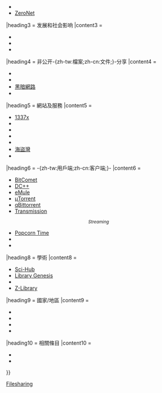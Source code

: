 {{Sidebar
|name = File sharing sidebar
|pretitle = [[:Category:檔案分享|-{zh-tw:檔案;zh-cn:文件;}-分享]]系列
|title = [[檔案分享|-{zh-tw:檔案;zh-cn:文件;}-分享]]
|headingstyle = line-height:1.2em;
|contentstyle = padding-bottom:0em;
|bodyclass = hlist
|image = [[File:Share alt square font awesome.svg|80px]]
|heading1 = 技術
|content1 = 
* [[网络硬盘|-{zh-tw:網路硬碟;zh-hk:網絡硬碟;zh-cn:网络硬盘;}-]]
* [[影片分享網站]]
* [[對等網路檔案分享|-{zh-tw:對等網路檔案分享;zh-hk:對等網絡檔案分享;zh-cn:点对点网络文件分享;}-]]
* [[對等網路代管|-{zh-tw:對等網路代管;zh-hk:對等網絡代管;zh-cn:点对点网络托管;}-]]
* [[Usenet]]
* [[WebRTC]]
|heading2 = 網路及-{zh-tw:協定;zh-cn:协议;}-
|content2 = 
* [[BitTorrent (协议)|BitTorrent]]
* {{tsl|en|Direct Connect (file sharing)||Direct Connect}}
* [[EDonkey网络|eDonkey]]
* [[自由网|Freenet]]
* {{tsl|en|GNUnet||GNUnet}}
* [[Gnutella]]{{\}}{{tsl|en|Gnutella2||(2)}}
* {{tsl|en|RetroShare||RetroShare}}
* [[ZeroNet]]
|heading3 = 发展和社会影响
|content3 = 
* {{tsl|en|Timeline of file sharing|檔案分享的時間表|-{zh-tw:檔案;zh-cn:文件;}-分享的時間表}}
* {{tsl|en|Legal aspects of file sharing|檔案分享的合法性|-{zh-tw:檔案;zh-cn:文件;}-分享的合法性}}
* {{tsl|en|Legal issues with BitTorrent|BitTorrent的合法性议题}}
|heading4 = 非公开-{zh-tw:檔案;zh-cn:文件;}-分享
|content4 =  
* {{tsl|en|Anonymous P2P|匿名P2P|匿名P2P}}
* {{tsl|en|Friend-to-friend|友對友}}
* [[黑暗網路]]
* {{tsl|en|Private peer-to-peer|私人P2P|私人P2P}}
|heading5 = 網站及服務
|content5 = 
* [[1337x]]
* {{tsl|en|ExtraTorrent||ExtraTorrent}}
* {{tsl|en|isoHunt||isoHunt}}
* {{tsl|en|OpenBitTorrent||OpenBitTorrent}}
* {{tsl|en|Rarbg||Rarbg}}
* [[海盜灣]]
* {{tsl|en|Torrent Project||Torrent Project}}
|heading6 = -{zh-tw:用戶端;zh-cn:客户端;}-
|content6 = 
*[[BitComet]]
*[[DC++]]
*[[EMule|eMule]]
*[[ΜTorrent|μTorrent]]
*[[qBittorrent]]
*[[Transmission|Transmission]]
<small><center>''Streaming''</center></small>
*[[Popcorn Time]]
*{{tsl|en|Torrents-Time||Torrents-Time}}
*{{tsl|en|Butter Project||Butter Project}}
|heading8 = 學術
|content8 = 
*[[Sci-Hub]]
*[[创世纪图书馆|Library Genesis]]
*{{tsl|en|ICanHazPDF||ICanHazPDF}}
*[[Z-Library]]
|heading9 = 國家/地區
|content9 = 
* {{tsl|en|File sharing in Canada|加拿大的檔案分享|加拿大的-{zh-tw:檔案;zh-cn:文件;}-分享}}
* {{tsl|en|File sharing in Japan|日本的檔案分享|日本的-{zh-tw:檔案;zh-cn:文件;}-分享}}
* {{tsl|en|File sharing in Singapore|新加坡的檔案分享|新加坡的-{zh-tw:檔案;zh-cn:文件;}-分享}}
* {{tsl|en|File sharing in the United Kingdom|英國的檔案分享|英國的-{zh-tw:檔案;zh-cn:文件;}-分享}}
|heading10 = 相關條目
|content10 = 
* {{tsl|en|PeerBlock||PeerBlock}}
* {{tsl|en|Comparison of BitTorrent sites|BitTorrent网站比较}}
}}<noinclude>{{Documentation|Template:File sharing/doc}}[[Category:系列條目側面模板|Filesharing]]</noinclude>